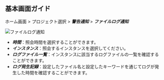 ## 基本画面ガイド

ホーム画面 > プロジェクト選択 > **_警告通知_** > **_ファイルログ通知_**

![ファイルログ通知](/img/db-file-log-notice.png)

-   **_時間_**：照会時間を選択することができます。 
-   **_インスタンス_**：照会するインスタンスを選択してください。
-   **_ログファイル一覧_**：インスタンスに該当するログファイルの一覧を確認することができます。
-   **_ログ発生記録_**：設定したファイル名と設定したキーワードを通じてログが発生した時間を確認することができます。
